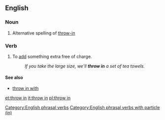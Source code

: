 ==English==
===Noun===
{{en-noun|-}}
# Alternative spelling of [[throw-in]]

===Verb===
{{infl|en|verb|head=to [[throw]] [[in]]}}

# {{idiomatic}} To [[add]] something extra free of charge.
#: ''If you take the large size, we'll '''throw in''' a set of tea towels.''

====See also====
* [[throw in with]]

[[Category:English phrasal verbs]]
[[Category:English phrasal verbs with particle (in)]]
[[et:throw in]]
[[it:throw in]]
[[pl:throw in]]